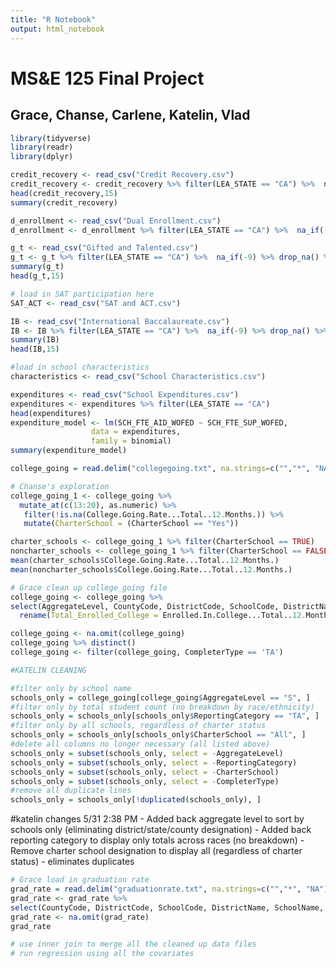 ```yaml
---
title: "R Notebook"
output: html_notebook
---
```


# MS&E 125 Final Project
## Grace, Chanse, Carlene, Katelin, Vlad

```r
library(tidyverse)
library(readr)
library(dplyr)
```

```r
credit_recovery <- read_csv("Credit Recovery.csv")
credit_recovery <- credit_recovery %>% filter(LEA_STATE == "CA") %>%  na_if(-9) %>% drop_na()
head(credit_recovery,15)
summary(credit_recovery)

d_enrollment <- read_csv("Dual Enrollment.csv")
d_enrollment <- d_enrollment %>% filter(LEA_STATE == "CA") %>%  na_if(-9) %>% drop_na() %>% select(LEAID,LEA_NAME,SCHID, SCH_NAME,COMBOKEY,SCH_DUAL_IND,TOT_DUAL_F,TOT_DUAL_M,SCH_DUALENR_LEP_F,SCH_DUALENR_LEP_M,SCH_DUALENR_IDEA_F,SCH_DUALENR_IDEA_M)

```

```r
g_t <- read_csv("Gifted and Talented.csv")
g_t <- g_t %>% filter(LEA_STATE == "CA") %>%  na_if(-9) %>% drop_na() %>% select(LEAID,LEA_NAME,SCHID, SCH_NAME,COMBOKEY,SCH_GT_IND,SCH_GTENR_LEP_M,SCH_GTENR_LEP_F,SCH_GTENR_IDEA_M,SCH_GTENR_IDEA_F)
summary(g_t)
head(g_t,15)
```

```r
# load in SAT participation here
SAT_ACT <- read_csv("SAT and ACT.csv")
```


```r
IB <- read_csv("International Baccalaureate.csv")
IB <- IB %>% filter(LEA_STATE == "CA") %>%  na_if(-9) %>% drop_na() %>% select(LEAID,LEA_NAME,SCHID, SCH_NAME,COMBOKEY,SCH_IBENR_IND,SCH_IBENR_LEP_M,SCH_IBENR_LEP_F,SCH_IBENR_IDEA_M,SCH_IBENR_IDEA_F)
summary(IB)
head(IB,15)
```

```r
#load in school characteristics
characteristics <- read_csv("School Characteristics.csv")
```



```r
expenditures <- read_csv("School Expenditures.csv")
expenditures <- expenditures %>% filter(LEA_STATE == "CA") 
head(expenditures)
expenditure_model <- lm(SCH_FTE_AID_WOFED ~ SCH_FTE_SUP_WOFED, 
                  data = expenditures,
                  family = binomial)
summary(expenditure_model)
```

```r
college_going = read.delim("collegegoing.txt", na.strings=c("","*", "NA"))

# Chanse's exploration
college_going_1 <- college_going %>% 
  mutate_at(c(13:20), as.numeric) %>%
   filter(!is.na(College.Going.Rate...Total..12.Months.)) %>%
   mutate(CharterSchool = (CharterSchool == "Yes"))

charter_schools <- college_going_1 %>% filter(CharterSchool == TRUE)
noncharter_schools <- college_going_1 %>% filter(CharterSchool == FALSE)
mean(charter_schools$College.Going.Rate...Total..12.Months.)
mean(noncharter_schools$College.Going.Rate...Total..12.Months.)
```

```r
# Grace clean up college_going file
college_going <- college_going %>% 
select(AggregateLevel, CountyCode, DistrictCode, SchoolCode, DistrictName, SchoolName, CharterSchool, ReportingCategory, CompleterType, High.School.Completers, Enrolled.In.College...Total..12.Months., College.Going.Rate...Total..12.Months., Enrolled.In.State..12.Months.,Enrolled.Out.of.State..12.Months.) %>% 
  rename(Total_Enrolled_College = Enrolled.In.College...Total..12.Months., Total_College_Going_Rate = College.Going.Rate...Total..12.Months., Total_Enrolled_In_State = Enrolled.In.State..12.Months., Total_Enrolled_Out_State = Enrolled.Out.of.State..12.Months.)

college_going <- na.omit(college_going)
college_going %>% distinct()
college_going <- filter(college_going, CompleterType == 'TA')

#KATELIN CLEANING

#filter only by school name
schools_only = college_going[college_going$AggregateLevel == "S", ]
#filter only by total student count (no breakdown by race/ethnicity)
schools_only = schools_only[schools_only$ReportingCategory == "TA", ]
#filter only by all schools, regardless of charter status
schools_only = schools_only[schools_only$CharterSchool == "All", ]
#delete all columns no longer necessary (all listed above)
schools_only = subset(schools_only, select = -AggregateLevel)
schools_only = subset(schools_only, select = -ReportingCategory)
schools_only = subset(schools_only, select = -CharterSchool)
schools_only = subset(schools_only, select = -CompleterType)
#remove all duplicate lines
schools_only = schools_only[!duplicated(schools_only), ]

```
#katelin changes 5/31 2:38 PM 
- Added back aggregate level to sort by schools only (eliminating district/state/county designation)
- Added back reporting category to display only totals across races (no breakdown)
- Remove charter school designation to display all (regardless of charter status) - eliminates duplicates

```r
# Grace load in graduation rate
grad_rate = read.delim("graduationrate.txt", na.strings=c("","*", "NA"))
grad_rate <- grad_rate %>% 
select(CountyCode, DistrictCode, SchoolCode, DistrictName, SchoolName, CharterSchool, CohortStudents, Regular.HS.Diploma.Graduates..Count.,Regular.HS.Diploma.Graduates..Rate.) %>% rename(Num_Students = CohortStudents, HS_Diploma_Count = Regular.HS.Diploma.Graduates..Count., HS_Diploma_Rate = Regular.HS.Diploma.Graduates..Rate.)
grad_rate <- na.omit(grad_rate)
grad_rate
```

```r
# use inner join to merge all the cleaned up data files 
# run regression using all the covariates
```

